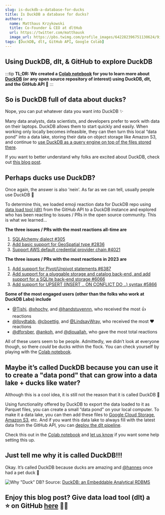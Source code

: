 ```yaml
---
slug: is-duckdb-a-database-for-ducks
title: Is DuckDB a database for ducks?
authors:
  name: Matthaus Krzykowski
  title: Co-Founder & CEO at dltHub
  url: https://twitter.com/matthausk
  image_url: https://pbs.twimg.com/profile_images/642282396751130624/9ixo0Opj_400x400.jpg
tags: [DuckDB, dlt, GitHub API, Google Colab]
---
```


## Using DuckDB, dlt, & GitHub to explore DuckDB

:::tip
**TL;DR: We created a [Colab notebook](https://colab.research.google.com/drive/1BXvma_9R9MX8p_iSvHE4ebg90sUroty2) for you to learn more about [DuckDB](https://github.com/duckdb/duckdb) (or any open source repository of interest) using DuckDB, dlt, and the GitHub API 🙂**
:::

## So is DuckDB full of data about ducks?

Nope, you can put whatever data you want into DuckDB ✨

Many data analysts, data scientists, and developers prefer to work with data on their laptops. DuckDB allows them to start quickly and easily. When working only locally becomes infeasible, they can then turn this local “data pond” into a data lake, storing their data on object storage like Amazon S3, and continue to [use DuckDB as a query engine on top of the files stored there](https://datamonkeysite.com/2023/02/23/implementing-a-poor-mans-lakehouse-in-azure/).

If you want to better understand why folks are excited about DuckDB, check out [this blog post](https://dlthub.com/docs/blog/duckdb-1M-downloads-users).

## Perhaps ducks use DuckDB?

Once again, the answer is also 'nein'. As far as we can tell, usually people use DuckDB 🦆

To determine this, we loaded emoji reaction data for DuckDB repo using [data load tool (dlt)](https://dlthub.com/docs/intro) from the GitHub API to a DuckDB instance and explored who has been reacting to issues / PRs in the open source community. This is what we learned…

**The three issues / PRs with the most reactions all-time are**
1. [SQLAlchemy dialect #305](https://github.com/duckdb/duckdb/issues/305)
2. [Add basic support for GeoSpatial type #2836](https://github.com/duckdb/duckdb/issues/2836)
3. [Support AWS default credential provider chain #4021](https://github.com/duckdb/duckdb/issues/4021)

**The three issues / PRs with the most reactions in 2023 are**
1. [Add support for Pivot/Unpivot statements #6387](https://github.com/duckdb/duckdb/pull/6387)
2. [Add support for a pluggable storage and catalog back-end, and add support for a SQLite back-end storage #6066](https://github.com/duckdb/duckdb/pull/6066)
3. [Add support for UPSERT (INSERT .. ON CONFLICT DO ..) syntax #5866](https://github.com/duckdb/duckdb/pull/5866)

**Some of the most engaged users (other than the folks who work at DuckDB Labs) include**
- [@Tishj](https://github.com/Tishj), [@xhochy](https://github.com/xhochy), and [@handstuyennn](https://github.com/handstuyennn), who received the most 👍 reactions
- [@lloydtabb](https://github.com/lloydtabb), [@cboettig](https://github.com/cboettig), and [@LindsayWray](https://github.com/LindsayWray), who received the most ❤️ reactions
- [@dforsber](https://github.com/dforsber), [@ankoh](https://github.com/ankoh), and [@djouallah](https://github.com/djouallah), who gave the most total reactions

All of these users seem to be people. Admittedly, we didn’t look at everyone though, so there *could* be ducks within the flock. You can check yourself by playing with the [Colab notebook](https://colab.research.google.com/drive/1BXvma_9R9MX8p_iSvHE4ebg90sUroty2).

## Maybe it’s called DuckDB because you can use it to create a "data pond" that can grow into a data lake + ducks like water?

Although this is a cool idea, it is still not the reason that it is called DuckDB 🌊

Using functionality offered by DuckDB to export the data loaded to it as Parquet files, you can create a small “data pond” on your local computer. To make it a data lake, you can then add these files to [Google Cloud Storage](https://cloud.google.com/storage), [Amazon S3](https://aws.amazon.com/s3/), etc. And if you want this data lake to always fill with the latest data from the GitHub API, you can [deploy the dlt pipeline](https://dlthub.com/docs/walkthroughs/deploy-a-pipeline/deploy-with-github-actions.md).

Check this out in the [Colab notebook](https://colab.research.google.com/drive/1BXvma_9R9MX8p_iSvHE4ebg90sUroty2) and [let us know](https://github.com/dlt-hub/dlt/issues/new) if you want some help setting this up.

## Just tell me why it is called DuckDB!!!

Okay. It’s called DuckDB because ducks are amazing and [@hannes](https://github.com/hannes) once had a pet duck 🤣

![Why "Duck" DB?](/img/why-duckdb.png)
Source: [DuckDB: an Embeddable Analytical RDBMS](https://db.in.tum.de/teaching/ss19/moderndbs/duckdb-tum.pdf)

## Enjoy this blog post? Give data load tool (dlt) a ⭐ on GitHub [here](https://github.com/dlt-hub/dlt) 🤜🤛
